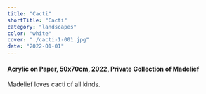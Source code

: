 ```yaml
---
title: "Cacti"
shortTitle: "Cacti"
category: "landscapes"
color: "white"
cover: "./cacti-1-001.jpg"
date: "2022-01-01"
---
```

    
#### Acrylic on Paper, 50x70cm, 2022, Private Collection of Madelief
    
Madelief loves cacti of all kinds.